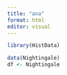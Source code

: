 ```yaml
---
title: "ana"
format: html
editor: visual
---
```


```r
library(HistData)
```

```r
data(Nightingale)
df <- Nightingale
```


